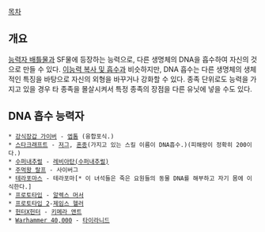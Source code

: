 [[목차]]

== 개요 ==
[[능력자 배틀물]]과 SF물에 등장하는 능력으로, 다른 생명체의 DNA을 흡수하여 자신의 것으로 만들 수 있다. [[이능력 복사 및 흡수]]과 비슷하지만, DNA 흡수는 다른 생명체의 생체적인 특징을 바탕으로 자신의 외형을 바꾸거나 강화할 수 있다. 종족 단위로도 능력을 가지고 있을 경우 타 종족을 몰살시켜서 특정 종족의 장점을 다른 유닛에 넣을 수도 있다.

== DNA 흡수 능력자 ==
 * [[강식장갑 가이버]] - [[엡톰]] (융합포식.)
 * [[스타크래프트]] - [[저그]], [[혼종]](가지고 있는 스킬 이름이 DNA흡수.)(피해량이 정확히 200이다.)
 * [[수퍼내추럴]] - [[레비아탄(수퍼내추럴)]]
 * [[주먹왕 랄프]] - 사이버그
 * [[테라포마스]] - 테라포마[* 이 녀석들은 죽은 요원들의 동물 DNA를 해부하고 자기 몸에 이식한다.]
 * [[프로토타입]] - [[알렉스 머서]]
 * [[프로토타입 2]]-[[제임스 헬러]]
 * [[헌터X헌터]] - [[키메라 앤트]]
 * [[Warhammer 40,000]] - [[타이라니드]]
